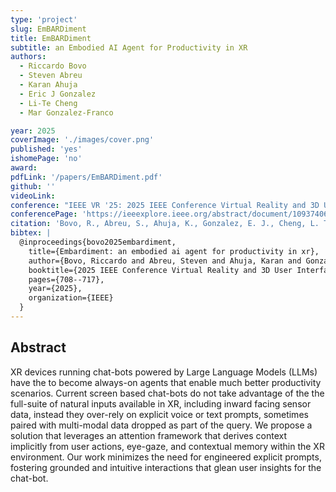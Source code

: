 ```yaml
---
type: 'project'
slug: EmBARDiment
title: EmBARDiment
subtitle: an Embodied AI Agent for Productivity in XR
authors:
  - Riccardo Bovo
  - Steven Abreu
  - Karan Ahuja
  - Eric J Gonzalez
  - Li-Te Cheng
  - Mar Gonzalez-Franco

year: 2025
coverImage: './images/cover.png'
published: 'yes'
ishomePage: 'no'
award:
pdfLink: '/papers/EmBARDiment.pdf'
github: ''
videoLink:
conference: "IEEE VR '25: 2025 IEEE Conference Virtual Reality and 3D User Interfaces (VR)"
conferencePage: 'https://ieeexplore.ieee.org/abstract/document/10937406'
citation: 'Bovo, R., Abreu, S., Ahuja, K., Gonzalez, E. J., Cheng, L. T., & Gonzalez-Franco, M. (2025, March). Embardiment: an embodied ai agent for productivity in xr. In 2025 IEEE Conference Virtual Reality and 3D User Interfaces (VR) (pp. 708-717). IEEE.'
bibtex: |
  @inproceedings{bovo2025embardiment,
    title={Embardiment: an embodied ai agent for productivity in xr},
    author={Bovo, Riccardo and Abreu, Steven and Ahuja, Karan and Gonzalez, Eric J and Cheng, Li-Te and Gonzalez-Franco, Mar},
    booktitle={2025 IEEE Conference Virtual Reality and 3D User Interfaces (VR)},
    pages={708--717},
    year={2025},
    organization={IEEE}
  }
---
```


## Abstract

XR devices running chat-bots powered by Large Language Models (LLMs) have the to become always-on agents that enable much better productivity scenarios. Current screen based chat-bots do not take advantage of the the full-suite of natural inputs available in XR, including inward facing sensor data, instead they over-rely on explicit voice or text prompts, sometimes paired with multi-modal data dropped as part of the query. We propose a solution that leverages an attention framework that derives context implicitly from user actions, eye-gaze, and contextual memory within the XR environment. Our work minimizes the need for engineered explicit prompts, fostering grounded and intuitive interactions that glean user insights for the chat-bot.

